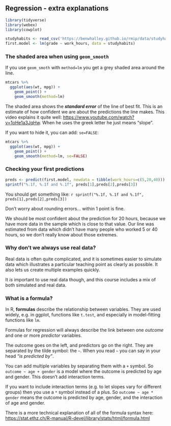 ## Regression - extra explanations

```r
library(tidyverse)
library(webex)
library(cowplot)

studyhabits <- read_csv('https://benwhalley.github.io/rmip/data/studyhabitsandgrades.csv')
first.model <- lm(grade ~ work_hours, data = studyhabits)

```








### The shaded area when using `geom_smooth` {#explanation-shaded-area-geom-smooth}

If you use `geom_smoth` with `method=lm` you get a grey shaded area around the
line.

```r
mtcars %>%
  ggplot(aes(wt, mpg)) +
    geom_point() +
    geom_smooth(method=lm)
```

The shaded area shows the **_standard error_** of the line of best fit. This is
an estimate of how confident we are about the predictions the line makes. This
video explains it quite well: <https://www.youtube.com/watch?v=1oHe1a3JqHw>.
When he uses the greek letter \beta he just means "slope".

If you want to hide it, you can add: `se=FALSE`:

```r
mtcars %>%
  ggplot(aes(wt, mpg)) +
    geom_point() +
    geom_smooth(method=lm, se=FALSE)
```



### Checking your first predictions {#explanation-first-predictions}

```r
preds <- predict(first.model, newdata = tibble(work_hours=c(5,20,40)))
sprintf("%.1f, %.1f and %.1f", preds[1],preds[2],preds[3])

```

You should get something like:
`r sprintf("%.1f, %.1f and %.1f", preds[1],preds[2],preds[3])`

Don't worry about rounding errors... within 1 point is fine.

We should be most confident about the prediction for 20 hours, because we have
more data in the sample which is close to that value. Our line was estimated
from data which didn't have many people who worked 5 or 40 hours, so we don't really
know about those extremes.



### Why don't we always use real data? {#explain-not-real-data}

Real data is often quite complicated, and it is sometimes easier to simulate
data which illustrates a particular teaching point as clearly as possible. It
also lets us create multiple examples quickly.

It _is_ important to use real data though, and this course includes a mix of
both simulated and real data.



### What is a formula? {#explain-formulae}

In R, **formulas** describe the relationship between variables.  They are used widely, e.g. in ggplot, functions like `t.test`, and especially in model-fitting functions like `lm`.

Formulas for regression will always describe the link between one *outcome* and one or more *predictor* variables.

The outcome goes on the left, and predictors go on the right. They are separated by the tilde symbol: the `~`.  When you read `~` you can say in your head *"is predicted by"*.

You can add multiple variables by separating them with a `+` symbol. So `outcome ~ age + gender` is a model where the outcome is predicted by age and gender. This doesn't add interaction terms.

If you want to include interaction terms (e.g. to let slopes vary for different groups) then you use a `*` symbol instead of a plus. So `outcome ~ age * gender` means the outcome is predicted by age, gender, and the interaction of age and gender.


There is a more technical explanation of all of the formula syntax here: <https://stat.ethz.ch/R-manual/R-devel/library/stats/html/formula.html>
